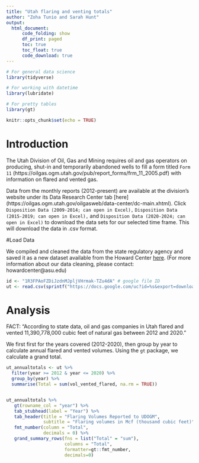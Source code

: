 ```yaml
---
title: "Utah flaring and venting totals"
author: "Zoha Tunio and Sarah Hunt"
output: 
  html_document:
      code_folding: show
      df_print: paged
      toc: true
      toc_float: true
      code_download: true
---
```


```r

# For general data science
library(tidyverse)

# For working with datetime
library(lubridate)

# For pretty tables
library(gt)

knitr::opts_chunk$set(echo = TRUE)

```

# Introduction

The Utah Division of Oil, Gas and Mining requires oil and gas operators on producing, shut-in and temporarily abandoned wells to fill a form titled `Form 11` (https://oilgas.ogm.utah.gov/pub/report_forms/frm_11_2005.pdf) with information on flared and vented gas. 

Data from the monthly reports (2012-present) are available at the division's website under its Data Research Center tab [here] (https://oilgas.ogm.utah.gov/oilgasweb/data-center/dc-main.xhtml). Click `Disposition Data (2009-2014; can open in Excel),` `Disposition Data (2015-2019; can open in Excel),` and `Disposition Data (2020-2024; can open in Excel)` to download the data sets for our selected time frame. This will download the data in .csv format. 


#Load Data

We compiled and cleaned the data from the state regulatory agency and saved it as a new dataset available from the Howard Center [here](https://drive.google.com/file/d/1R3FPAoFZDiJzdnMJpljVHrmak-TZu4dA/view?usp=sharing). (For more information about our data cleaning, please contact: howardcenter@asu.edu) 

```r

id <- "1R3FPAoFZDiJzdnMJpljVHrmak-TZu4dA" # google file ID
ut <- read.csv(sprintf("https://docs.google.com/uc?id=%s&export=download", id))

```


# Analysis

FACT: "According to state data, oil and gas companies in Utah flared and vented 11,390,778,000 cubic feet of natural gas between 2012 and 2020."

We first first for the years covered (2012-2020), then group by year to calculate annual flared and vented volumes. Using the `gt` package, we calculate a grand total. 


```r

ut_annualtotals <- ut %>%
  filter(year >= 2012 & year <= 2020) %>%
  group_by(year) %>%
  summarise(Total = sum(vol_vented_flared, na.rm = TRUE))


ut_annualtotals %>%
   gt(rowname_col = "year") %>%
   tab_stubhead(label = "Year") %>%
   tab_header(title = "Flaring Volumes Reported to UDOGM",
              subtitle = "Flaring volumes in Mcf (thousand cubic feet)") %>%
   fmt_number(column = "Total",
              decimals = 0) %>%
   grand_summary_rows(fns = list("Total" = "sum"),
                      columns = "Total",
                      formatter=gt::fmt_number,
                      decimals=0)


```

